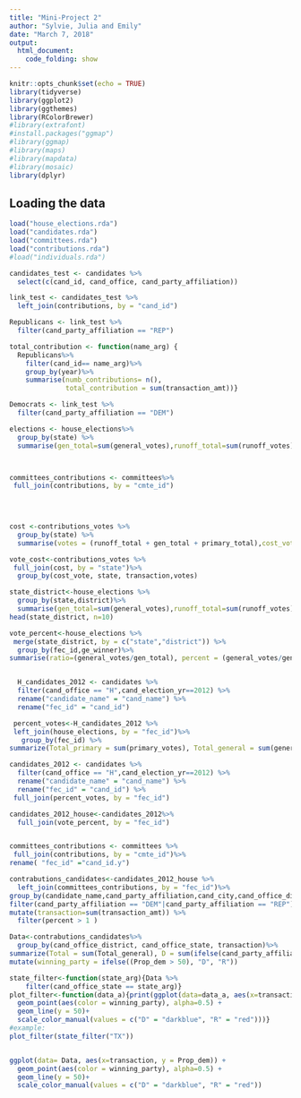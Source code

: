 ```yaml
---
title: "Mini-Project 2"
author: "Sylvie, Julia and Emily"
date: "March 7, 2018"
output: 
  html_document:
    code_folding: show
---
```

```r
knitr::opts_chunk$set(echo = TRUE)
library(tidyverse)
library(ggplot2)
library(ggthemes)
library(RColorBrewer)
#library(extrafont)
#install.packages("ggmap")
#library(ggmap)
#library(maps)
#library(mapdata)
#library(mosaic)
library(dplyr)
```

## Loading the data

```r
load("house_elections.rda")
load("candidates.rda")
load("committees.rda")
load("contributions.rda")
#load("individuals.rda")
```

```r
candidates_test <- candidates %>%
  select(c(cand_id, cand_office, cand_party_affiliation))

link_test <- candidates_test %>%
  left_join(contributions, by = "cand_id")

Republicans <- link_test %>%
  filter(cand_party_affiliation == "REP")
```

```r
total_contribution <- function(name_arg) {
  Republicans%>%
    filter(cand_id== name_arg)%>%
    group_by(year)%>%
    summarise(numb_contributions= n(),
              total_contribution = sum(transaction_amt))}
```

```r
Democrats <- link_test %>%
  filter(cand_party_affiliation == "DEM")

```


```r
elections <- house_elections%>%
  group_by(state) %>%
  summarise(gen_total=sum(general_votes),runoff_total=sum(runoff_votes), primary_total = sum(primary_votes))



committees_contributions <- committees%>%
 full_join(contributions, by = "cmte_id")

 
 
```


```r
cost <-contributions_votes %>%
  group_by(state) %>%
  summarise(votes = (runoff_total + gen_total + primary_total),cost_vote = transaction/votes)

vote_cost<-contributions_votes %>%
 full_join(cost, by = "state")%>%
  group_by(cost_vote, state, transaction,votes)
```



```r
state_district<-house_elections %>%
  group_by(state,district)%>%
  summarise(gen_total=sum(general_votes),runoff_total=sum(runoff_votes), primary_total = sum(primary_votes))
head(state_district, n=10)

vote_percent<-house_elections %>%
 merge(state_district, by = c("state","district")) %>%
  group_by(fec_id,ge_winner)%>%
summarise(ratio=(general_votes/gen_total), percent = (general_votes/gen_total)*100) 



```

```r
 
  H_candidates_2012 <- candidates %>%
  filter(cand_office == "H",cand_election_yr==2012) %>%
  rename("candidate_name" = "cand_name") %>%
  rename("fec_id" = "cand_id")

 percent_votes<-H_candidates_2012 %>%
 left_join(house_elections, by = "fec_id")%>%
   group_by(fec_id) %>%
summarize(Total_primary = sum(primary_votes), Total_general = sum(general_votes), total= Total_primary + Total_general)

candidates_2012 <- candidates %>%
  filter(cand_office == "H",cand_election_yr==2012) %>%
  rename("candidate_name" = "cand_name") %>%
  rename("fec_id" = "cand_id") %>%
 full_join(percent_votes, by = "fec_id") 

candidates_2012_house<-candidates_2012%>%
  full_join(vote_percent, by = "fec_id")


committees_contributions <- committees %>%
 full_join(contributions, by = "cmte_id")%>%
rename( "fec_id" ="cand_id.y")

contrabutions_candidates<-candidates_2012_house %>%
  left_join(committees_contributions, by = "fec_id")%>%
group_by(candidate_name,cand_party_affiliation,cand_city,cand_office_district, fec_id, cand_office_state, Total_primary, Total_general,percent, total)%>%
filter(cand_party_affiliation == "DEM"|cand_party_affiliation == "REP") %>% 
mutate(transaction=sum(transaction_amt)) %>%
  filter(percent > 1 )

```


```r
Data<-contrabutions_candidates%>%
  group_by(cand_office_district, cand_office_state, transaction)%>%
summarize(Total = sum(Total_general), D = sum(ifelse(cand_party_affiliation == "DEM", Total_general, 0)), R = sum(ifelse(cand_party_affiliation == "REP", Total_general , 0)), Prop_dem = ((100*D)/Total), Prop_R = ((100*R)/Total), Diff = abs(D - R))%>%
mutate(winning_party = ifelse((Prop_dem > 50), "D", "R"))

state_filter<-function(state_arg){Data %>%
    filter(cand_office_state == state_arg)}
plot_filter<-function(data_a){print(ggplot(data=data_a, aes(x=transaction, y = Prop_dem)) + 
  geom_point(aes(color = winning_party), alpha=0.5) +
  geom_line(y = 50)+
  scale_color_manual(values = c("D" = "darkblue", "R" = "red")))}  
#example:
plot_filter(state_filter("TX"))


ggplot(data= Data, aes(x=transaction, y = Prop_dem)) + 
  geom_point(aes(color = winning_party), alpha=0.5) +
  geom_line(y = 50)+
  scale_color_manual(values = c("D" = "darkblue", "R" = "red"))

```







